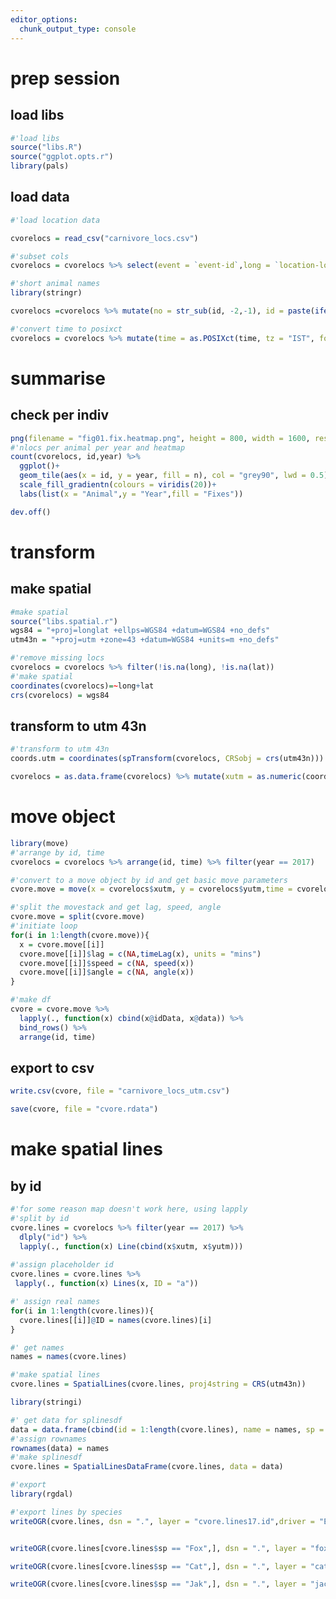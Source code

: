 ```yaml
---
editor_options: 
  chunk_output_type: console
---
```


# prep session

## load libs
```r
#'load libs
source("libs.R")
source("ggplot.opts.r")
library(pals)
```

## load data

```r
#'load location data

cvorelocs = read_csv("carnivore_locs.csv")

#'subset cols
cvorelocs = cvorelocs %>% select(event = `event-id`,long = `location-long`,lat = `location-lat`,sp = `individual-taxon-canonical-name`, tag = `tag-local-identifier`, id = `individual-local-identifier`, time = timestamp)

#'short animal names
library(stringr)

cvorelocs =cvorelocs %>% mutate(no = str_sub(id, -2,-1), id = paste(ifelse(substr(id, 1, 3) == "Fox","Fox", ifelse(substr(id, 1,3) == "Jac", "Jak","Cat")), no))

#'convert time to posixct
cvorelocs = cvorelocs %>% mutate(time = as.POSIXct(time, tz = "IST", format = "%d/%m/%Y %H:%M"), hour = hour(time), year = year(time))
```

# summarise

## check per indiv

```r
png(filename = "fig01.fix.heatmap.png", height = 800, width = 1600, res = 300)
#'nlocs per animal per year and heatmap
count(cvorelocs, id,year) %>% 
  ggplot()+
  geom_tile(aes(x = id, y = year, fill = n), col = "grey90", lwd = 0.5)+g2+theme(axis.text.x = element_text(angle = 35, hjust = 1, size = 8, family = "monospace"), legend.position = "top", legend.text = element_text(size = 6))+
  scale_fill_gradientn(colours = viridis(20))+
  labs(list(x = "Animal",y = "Year",fill = "Fixes"))

dev.off()
```

# transform

## make spatial
```r
#make spatial
source("libs.spatial.r")
wgs84 = "+proj=longlat +ellps=WGS84 +datum=WGS84 +no_defs"
utm43n = "+proj=utm +zone=43 +datum=WGS84 +units=m +no_defs"

#'remove missing locs
cvorelocs = cvorelocs %>% filter(!is.na(long), !is.na(lat))
#'make spatial
coordinates(cvorelocs)=~long+lat
crs(cvorelocs) = wgs84
```

## transform to utm 43n

```r
#'transform to utm 43n
coords.utm = coordinates(spTransform(cvorelocs, CRSobj = crs(utm43n)))

cvorelocs = as.data.frame(cvorelocs) %>% mutate(xutm = as.numeric(coords.utm[,1]), yutm = as.numeric(coords.utm[,2]))
```

# move object

```r
library(move)
#'arrange by id, time
cvorelocs = cvorelocs %>% arrange(id, time) %>% filter(year == 2017)

#'convert to a move object by id and get basic move parameters
cvore.move = move(x = cvorelocs$xutm, y = cvorelocs$yutm,time = cvorelocs$time, proj = utm43n, animal = cvorelocs$id, data = cvorelocs)

#'split the movestack and get lag, speed, angle
cvore.move = split(cvore.move)
#'initiate loop
for(i in 1:length(cvore.move)){
  x = cvore.move[[i]]
  cvore.move[[i]]$lag = c(NA,timeLag(x), units = "mins")
  cvore.move[[i]]$speed = c(NA, speed(x))
  cvore.move[[i]]$angle = c(NA, angle(x))
}

#'make df
cvore = cvore.move %>% 
  lapply(., function(x) cbind(x@idData, x@data)) %>% 
  bind_rows() %>% 
  arrange(id, time)

```


## export to csv
```r
write.csv(cvore, file = "carnivore_locs_utm.csv")

save(cvore, file = "cvore.rdata")
```


# make spatial lines

## by id
```r
#'for some reason map doesn't work here, using lapply
#'split by id
cvore.lines = cvorelocs %>% filter(year == 2017) %>% 
  dlply("id") %>% 
  lapply(., function(x) Line(cbind(x$xutm, x$yutm))) 
  
#'assign placeholder id
cvore.lines = cvore.lines %>% 
 lapply(., function(x) Lines(x, ID = "a"))

#' assign real names
for(i in 1:length(cvore.lines)){
  cvore.lines[[i]]@ID = names(cvore.lines)[i]
}

#' get names
names = names(cvore.lines)

#'make spatial lines
cvore.lines = SpatialLines(cvore.lines, proj4string = CRS(utm43n))

library(stringi)

#' get data for splinesdf
data = data.frame(cbind(id = 1:length(cvore.lines), name = names, sp = as.character(substr(names, 1, 3))))
#'assign rownames
rownames(data) = names
#'make splinesdf
cvore.lines = SpatialLinesDataFrame(cvore.lines, data = data)

#'export
library(rgdal)

#'export lines by species
writeOGR(cvore.lines, dsn = ".", layer = "cvore.lines17.id",driver = "ESRI Shapefile", overwrite_layer = T)


writeOGR(cvore.lines[cvore.lines$sp == "Fox",], dsn = ".", layer = "fox.lines17.id",driver = "ESRI Shapefile", overwrite_layer = T)

writeOGR(cvore.lines[cvore.lines$sp == "Cat",], dsn = ".", layer = "cat.lines17.id",driver = "ESRI Shapefile", overwrite_layer = T)

writeOGR(cvore.lines[cvore.lines$sp == "Jak",], dsn = ".", layer = "jack.lines17.id",driver = "ESRI Shapefile", overwrite_layer = T)
```

